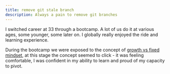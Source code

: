 ```yaml
---
title: remove git stale branch
description: Always a pain to remove git branches
---
```


I switched career at 33 through a bootcamp. A lot of us do it at various ages, some younger, some later on. I globally really enjoyed the ride and learning experience.

During the bootcamp we were exposed to the concept of [growth vs fixed mindset](https://fs.blog/2015/03/carol-dweck-mindset/), at this stage the concept seemed to click - it was feeling comfortable, I was confident in my ability to learn and proud of my capacity to pivot.
